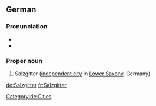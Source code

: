==German==
{{wikipedia}}
{{wikipedia|lang=de}}

===Pronunciation===
* {{IPA|lang=de|/zalt͡sˈɡɪtɐ/}}
* {{audio|De-Salzgitter.ogg|Audio|lang=de}}

===Proper noun===
{{head|de|proper noun}}

# Salzgitter ([[independent city]] in [[Lower Saxony]], Germany)

[[Category:de:Cities]]

[[de:Salzgitter]]
[[fr:Salzgitter]]